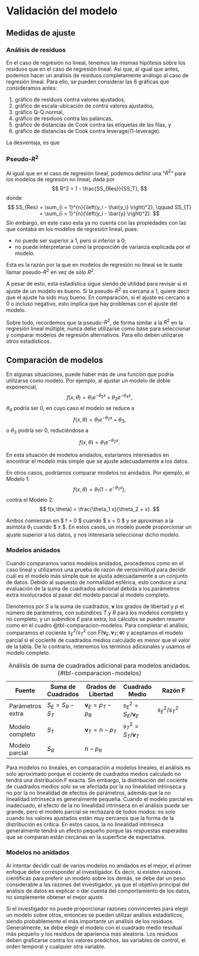 # Validación del modelo

## Medidas de ajuste

### Análisis de residuos

En el caso de regresión no lineal, tenemos las mismas hipótesis sobre los residuos que en el caso de regresión lineal. Así que, al igual que antes, podemos hacer un análisis de residuos completamente análogo al caso de regresión lineal. Para ello, se pueden considerar las 6 gráficas que consideramos antes:

1. gráfico de residuos contra valores ajustados,
2. gráfico de escala-ubicación de contra valores ajustados,
3. gráfico Q-Q normal,
4. gráfico de residuos contra las palancas,
5. gráfico de distancias de Cook contra las etiquetas de las filas, y
6. gráfico de distancias de Cook contra leverage/(1-leverage).

La desventaja, es que

### Pseudo-$R^2$

Al igual que en el caso de regresión lineal, podemos definir una "$R^2$" para los modelos de regresión no lineal, dada por
$$
    R^2 = 1 - \frac{SS_{Res}}{SS_T},
$$
donde
$$
    SS_{Res} = \sum_{i = 1}^{n}{\left(y_i - \hat{y_i} \right)^2}, \qquad SS_{T} = \sum_{i = 1}^{n}{\left(y_i - \bar{y} \right)^2}.
$$
Sin embargo, en este caso esta ya no cuenta con las propiedades con las que contaba en los modelos de regresión lineal, pues:

* no puede ser superior a 1, pero sí inferior a 0;
* no puede interpretarse como la proporción de varianza explicada por el modelo.

Esta es la razón por la que en modelos de regresión no lineal se le suele llamar pseudo-$R^2$ en vez de sólo $R^2$.

A pesar de esto, esta estadística sigue siendo de utilidad para revisar si el ajuste de un modelo es bueno. Si la pseudo-$R^2$ es cercana a 1, quiere decir que el ajuste ha sido muy bueno. En comparación, si el ajuste es cercano a 0 o incluso negativo, esto implica que hay problemas con el ajuste del modelo.

Sobre todo, recordemos que la pseudo-$R^2$, de forma similar a la $R^2$ en la regresión lineal múltiple, nunca debe utilizarse como base para seleccionar y comparar modelos de regresión alternativos. Para ello deben utilizarse otros estadísticos.

## Comparación de modelos

En algunas situaciones, puede haber más de una función que podría utilizarse como modelo. Por ejemplo, al ajustar un modelo de doble exponencial,
$$
    f(x,\theta) = \theta_1 e^{-\theta_2 x} + \theta_3 e^{-\theta_4 x},
$$
$\theta_4$ podría ser 0, en cuyo caso el modelo se reduce a
$$
    f(x,\theta) = \theta_1 e^{-\theta_2 x} + \theta_3,
$$
o $\theta_3$ podría ser 0, reduciéndose a
$$
    f(x,\theta) = \theta_1 e^{-\theta_2 x}.
$$

En esta situación de modelos anidados, estaríamos interesados en encontrar el modelo más simple que se ajuste adecuadamente a los datos.

En otros casos, podríamos comparar modelos no anidados. Por ejemplo, el Modelo 1:
$$
    f(x,\theta) = \theta_1 (1 - e^{-\theta_2 x}),
$$
contra el Modelo 2:
$$
    f(x,\theta) = \frac{\theta_1 x}{\theta_2 + x}.
$$

Ambos comienzan en $ f = 0 $ cuando $ x = 0 $ y se aproximan a la asíntota $\theta_1$ cuando $ x \to \infty $. En estos casos, un modelo puede proporcionar un ajuste superior a los datos, y nos interesaría seleccionar dicho modelo.

### Modelos anidados

Cuando comparamos varios modelos anidados, procedemos como en el caso lineal y utilizamos una prueba de razón de verosimilitud para decidir cuál es el modelo más simple que se ajusta adecuadamente a un conjunto de datos. Debido al supuesto de normalidad esférica, esto conduce a una evaluación de la suma de cuadrados adicional debida a los parámetros extra involucrados al pasar del modelo parcial al modelo completo.

Denotemos por $S$ a la suma de cuadrados, $\mathbf{v}$ los grados de libertad y $p$ el número de parámetros, con subíndices $T$ y $R$ para los modelos completo y no completo, y un subíndice $E$ para extra, los cálculos se pueden resumir como en el cuadro @tbl-comparacion-modelos. Para completar el análisis, comparamos el cociente $s_{E}^{2}/s_{T}^{2}$ con $F(\mathbf{v}_{E},\mathbf{v}_{T};\mathbf{\alpha})$ y aceptamos el modelo parcial si el cociente de cuadrados medios calculado es menor que el valor de la tabla. De lo contrario, retenemos los términos adicionales y usamos el modelo completo.


| Fuente           | Suma de Cuadrados | Grados de Libertad | Cuadrado Medio | Razón F            |
|------------------|-------------------|--------------------|----------------|--------------------|
| Parámetros extra | $S_{E} = S_{R}-S_{T}$ | $\mathbf{v}_{E}=p_{T}-p_{R}$ | $s_{E}^{2}=S_{E}/\mathbf{v}_{E}$ | $s_{E}^{2}/s_{T}^{2}$ |
| Modelo completo  | $S_{T}$           | $\mathbf{v}_{T}=n-p_{T}$ | $s_{T}^{2}=S_{T}/\mathbf{v}_{T}$ |                    |
| Modelo parcial   | $S_{R}$           | $n-p_{R}$          |                |                    |

: Análisis de suma de cuadrados adicional para modelos anidados. {#tbl-comparacion-modelos}

Para modelos no lineales, en comparación a modelos lineales, el análisis es solo aproximado porque el cociente de cuadrados medios calculado no tendrá una distribución F exacta. Sin embargo, la distribución del cociente de cuadrados medios solo se ve afectada por la no linealidad intrínseca y no por la no linealidad de efectos de parámetros, además que la no linealidad intrínseca es generalmente pequeña. Cuando el modelo parcial es inadecuado, el efecto de la no linealidad intrínseca en el análisis puede ser grande, pero el modelo parcial se rechazará de todos modos: es solo cuando los valores ajustados están muy cercanos que la forma de la distribución es crítica. En estos casos, la no linealidad intrínseca generalmente tendrá un efecto pequeño porque las respuestas esperadas que se comparan están cercanas en la superficie de expectativa.

### Modelos no anidados

Al intentar decidir cuál de varios modelos no anidados es el mejor, el primer enfoque debe corresponder al investigador. Es decir, si existen razones científicas para preferir un modelo sobre los demás, se debe dar un peso considerable a las razones del investigador, ya que el objetivo principal del análisis de datos es explicar o dar cuenta del comportamiento de los datos, no simplemente obtener el mejor ajuste.

Si el investigador no puede proporcionar razones convincentes para elegir un modelo sobre otros, entonces se pueden utilizar análisis estadísticos, siendo probablemente el más importante un análisis de los residuos. Generalmente, se debe elegir el modelo con el cuadrado medio residual más pequeño y los residuos de apariencia más aleatoria. Los residuos deben graficarse contra los valores predichos, las variables de control, el orden temporal y cualquier otra variable.